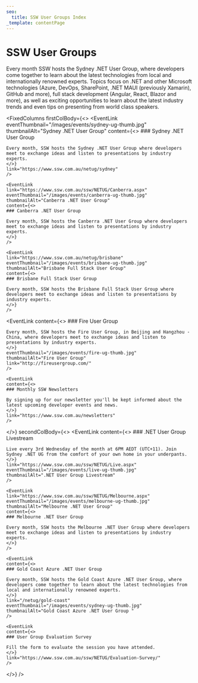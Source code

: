 ```yaml
---
seo:
  title: SSW User Groups Index
_template: contentPage
---
```


# SSW User Groups

Every month SSW hosts the Sydney .NET User Group, where developers come together to learn about the latest technologies from local and internationally renowned experts. Topics focus on .NET and other Microsoft technologies (Azure, DevOps, SharePoint, .NET MAUI (previously Xamarin), GitHub and more), full stack development (Angular, React, Blazor and more), as well as exciting opportunities to learn about the latest industry trends and even tips on presenting from world class speakers.

<VideoEmbed url="https://www.youtube.com/watch?v=coPZ75akNYA" videoWidth="w-full" removeMargin={true} />

<FixedColumns
  firstColBody={<>
    <EventLink
    eventThumbnail="/images/events/sydney-ug-thumb.jpg"
    thumbnailAlt="Sydney .NET User Group"
    content={<>
    ### Sydney .NET User Group

    Every month, SSW hosts the Sydney .NET User Group where developers meet to exchange ideas and listen to presentations by industry experts.
    </>}
    link="https://www.ssw.com.au/netug/sydney"
    />

    <EventLink
    link="https://www.ssw.com.au/ssw/NETUG/Canberra.aspx"
    eventThumbnail="/images/events/canberra-ug-thumb.jpg"
    thumbnailAlt="Canberra .NET User Group"
    content={<>
    ### Canberra .NET User Group

    Every month, SSW hosts the Canberra .NET User Group where developers meet to exchange ideas and listen to presentations by industry experts.
    </>}
    />

    <EventLink
    link="https://www.ssw.com.au/netug/brisbane"
    eventThumbnail="/images/events/brisbane-ug-thumb.jpg"
    thumbnailAlt="Brisbane Full Stack User Group"
    content={<>
    ### Brisbane Full Stack User Group

    Every month, SSW hosts the Brisbane Full Stack User Group where developers meet to exchange ideas and listen to presentations by industry experts.
    </>}
    />

   <EventLink
    content={<>
    ### Fire User Group  <Flag country="China" />

    Every month, SSW hosts the Fire User Group, in Beijing and Hangzhou - China, where developers meet to exchange ideas and listen to presentations by industry experts.
    </>}
    eventThumbnail="/images/events/fire-ug-thumb.jpg"
    thumbnailAlt="Fire User Group"
    link="http://fireusergroup.com/"
    />

    <EventLink
    content={<>
    ### Monthly SSW Newsletters

    By signing up for our newsletter you'll be kept informed about the latest upcoming developer events and news.
    </>}
    link="https://www.ssw.com.au/newsletters"
    />
  </>}
  secondColBody={<>
    <EventLink
    content={<>
    ### .NET User Group Livestream

    Live every 3rd Wednesday of the month at 6PM AEDT (UTC+11). Join Sydney .NET UG from the comfort of your own home in your underpants.
    </>}
    link="https://www.ssw.com.au/ssw/NETUG/Live.aspx"
    eventThumbnail="/images/events/live-ug-thumb.jpg"
    thumbnailAlt=".NET User Group Livestream"
    />

    <EventLink
    link="https://www.ssw.com.au/ssw/NETUG/Melbourne.aspx"
    eventThumbnail="/images/events/melbourne-ug-thumb.jpg"
    thumbnailAlt="Melbourne .NET User Group"
    content={<>
    ### Melbourne .NET User Group

    Every month, SSW hosts the Melbourne .NET User Group where developers meet to exchange ideas and listen to presentations by industry experts.
    </>}
    />

    <EventLink
    content={<>
    ### Gold Coast Azure .NET User Group

    Every month, SSW hosts the Gold Coast Azure .NET User Group, where developers come together to learn about the latest technologies from local and internationally renowned experts.
    </>}
    link="/netug/gold-coast"
    eventThumbnail="/images/events/sydney-ug-thumb.jpg"
    thumbnailAlt="Gold Coast Azure .NET User Group "
    />

    <EventLink
    content={<>
    ### User Group Evaluation Survey

    Fill the form to evaluate the session you have attended.
    </>}
    link="https://www.ssw.com.au/ssw/NETUG/Evaluation-Survey/"
    />
  </>}
/>
